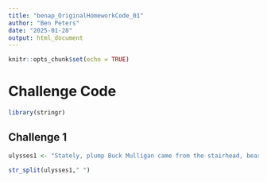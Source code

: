 ```yaml
---
title: "benap_OriginalHomeworkCode_01"
author: "Ben Peters"
date: "2025-01-28"
output: html_document
---
```


```r
knitr::opts_chunk$set(echo = TRUE)
```

# Challenge Code

```r
library(stringr)
```


## Challenge 1

```r
ulysses1 <- "Stately, plump Buck Mulligan came from the stairhead, bearing a bowl of lather on which a mirror and a razor lay crossed."
```
```r
str_split(ulysses1," ")
```

